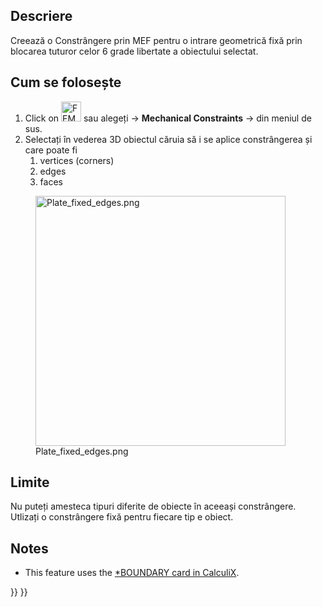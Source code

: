 <languages/>

<div lang="en" dir="ltr" class="mw-content-ltr">
{{Docnav
|[[FEM_ConstraintTransform|Local Coordinate System]]
|[[FEM_ConstraintRigidBody|Rigid Body Constraint]]
|[[FEM_Workbench|FEM]]
|IconL=FEM_ConstraintTransform.svg
|IconR=FEM_ConstraintRigidBody.svg
|IconC=Workbench_FEM.svg
}}
</div>

<div class="mw-translate-fuzzy">
{{GuiCommand/ro|Name=FEM ConstraintFixed|Name/ro=FEM ConstraintFixed|MenuLocation=Model → Mechanical Constraints → Constraint fixed||Workbenches=[[FEM_Workbench/ro|FEM]]|Shortcut=|SeeAlso=[[FEM_tutorial/ro|FEM tutorial]]}}
</div>

<span id="Description"></span>
==Descriere==

<div class="mw-translate-fuzzy">
Creează o Constrângere prin MEF pentru o intrare geometrică fixă prin blocarea tuturor celor 6 grade libertate a obiectului selectat.
</div>

<span id="Usage"></span>
<div class="mw-translate-fuzzy">
== Cum se folosește ==
</div>

<div class="mw-translate-fuzzy">
#Click on [[Image:FEM ConstraintFixed.png|32px]] sau alegeți {{KEY|Model}} → '''Mechanical Constraints''' → {{KEY|[[Image:FEM ConstraintFixed.png|32px]] Constraint fixed}}  din meniul de sus.
#Selectați în vederea 3D obiectul căruia să i se aplice constrângerea  și care poate fi 
## vertices (corners)
## edges
## faces
</div>

[[Image:Plate_fixed_edges.png|400px]]

<div lang="en" dir="ltr" class="mw-content-ltr">
{{Caption|Square plate fixed (clamped) on all edges.}}
</div>

<span id="Limitations"></span>
==Limite==

<div class="mw-translate-fuzzy">
Nu puteți amesteca tipuri diferite de obiecte în aceeași constrângere.
Utlizați o constrângere fixă pentru fiecare tip e obiect.
</div>

<div lang="en" dir="ltr" class="mw-content-ltr">
==Notes==
</div>

<div lang="en" dir="ltr" class="mw-content-ltr">
* This feature uses the [https://web.mit.edu/calculix_v2.7/CalculiX/ccx_2.7/doc/ccx/node163.html *BOUNDARY card in CalculiX].
</div>


<div lang="en" dir="ltr" class="mw-content-ltr">
{{Docnav
|[[FEM_ConstraintTransform|Local Coordinate System]]
|[[FEM_ConstraintRigidBody|Rigid Body Constraint]]
|[[FEM_Workbench|FEM]]
|IconL=FEM_ConstraintTransform.svg
|IconR=FEM_ConstraintRigidBody.svg
|IconC=Workbench_FEM.svg
}}
</div>

{{FEM_Tools_navi{{#translation:}}}}
{{Userdocnavi{{#translation:}}}}